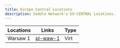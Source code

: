 ```yaml
---
title: Europe Central Locations
description: Saddle Network's EU-CENTRAL Locations.
---
```


| Locations | Links | Type |
| --- | --- | --- |
| Warsaw 1 | [pl-waw-1](/infra/pops/eu-central/pl-waw-1)| Virt |